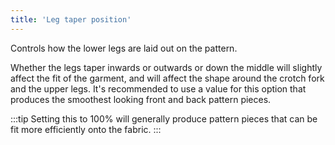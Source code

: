 ```yaml
---
title: 'Leg taper position'
---
```


Controls how the lower legs are laid out on the pattern.

Whether the legs taper inwards or outwards or down the middle will slightly
affect the fit of the garment, and will affect the shape around the crotch fork
and the upper legs. It's recommended to use a value for this option that
produces the smoothest looking front and back pattern pieces.

:::tip
Setting this to 100% will generally produce pattern pieces that can be
fit more efficiently onto the fabric.
:::
